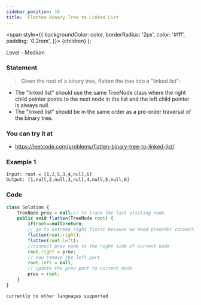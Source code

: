```yaml
---
sidebar_position: 16
title:  Flatten Binary Tree to Linked List
---
```



  <span
    style={{
      backgroundColor: color,
      borderRadius: '2px',
      color: '#fff',
      padding: '0.2rem',
    }}>
    {children}
  </span>
);

Level - <Highlight color="#fece2f">Medium</Highlight>

### Statement

> Given the root of a binary tree, flatten the tree into a "linked list":

- The "linked list" should use the same TreeNode class where the right child pointer points to the next node in the list and the left child pointer is always null.
- The "linked list" should be in the same order as a pre-order traversal of the binary tree. 

### You can try it at

- https://leetcode.com/problems/flatten-binary-tree-to-linked-list/

### Example 1

```
Input: root = [1,2,5,3,4,null,6]
Output: [1,null,2,null,3,null,4,null,5,null,6]

```

### Code


<Tabs>
<TabItem value="java" label="Java">

```js
class Solution {
    TreeNode prev = null;// to track the last visiting node
    public void flatten(TreeNode root) {
        if(root==null)return;
        // go to extreme right fisrst because we need preorder connection
        flatten(root.right);
        flatten(root.left);
        //connect prev node to the right side of current node
        root.right = prev;
        // now remove the left part 
        root.left = null;
        // update the prev part to current node
        prev = root;
    }
}

```

</TabItem>

<TabItem value="other" label="Other">

```
currently no other languages supported
```

</TabItem>

</Tabs>